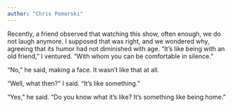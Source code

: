 ```yaml
---
author: "Chris Pomorski"
---
```


Recently, a friend observed that watching this show, often enough, we do not laugh anymore. I supposed that was right, and we wondered why, agreeing that its humor had not diminished with age. “It’s like being with an old friend,” I ventured. “With whom you can be comfortable in silence.”

“No,” he said, making a face. It wasn’t like that at all.

“Well, what then?” I said. “It’s like something.”

“Yes,” he said. “Do you know what it’s like? It’s something like being home.”


